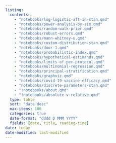 ```yaml
---
listing:
  contents:
    - "notebooks/log-logistic-aft-in-stan.qmd"
    - "notebooks/power-analysis-by-sim.qmd"
    - "notebooks/random-walk-prior.qmd"
    - "notebooks/robust-errors.qmd"
    - "notebooks/mann-whitney-u.qmd"
    - "notebooks/custom-distribution-stan.qmd"
    - "notebooks/door-1.qmd"
    - "notebooks/probabilistic-index.qmd"
    - "notebooks/hypothetical-estimands.qmd"
    - "notebooks/limits-of-per-protocol.qmd"
    - "notebooks/multinomial-regression.qmd"
    - "notebooks/principal-stratification.qmd"
    - "notebooks/graphviz.qmd"
    - "notebooks/covid-19-vaccine-efficacy.qmd"
    - "notebooks/discrete-parameters-stan.qmd"
    - "!notebooks/about.qmd"
    - "!notebooks/absolute-v-relative.qmd"
  type: table
  sort: "date desc"
  max-items: 100
  categories: true
  date-format: "dddd D MMM YYYY"
  fields: [date, title, reading-time]
date: today
date-modified: last-modified
---
```


